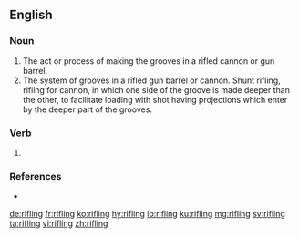 ==English==

===Noun===
{{en-noun}}

# The act or process of making the grooves in a rifled cannon or gun barrel.
# The system of grooves in a rifled gun barrel or cannon. Shunt rifling, rifling for cannon, in which one side of the groove is made deeper than the other, to facilitate loading with shot having projections which enter by the deeper part of the grooves.

===Verb===
{{head|en|present participle}}

# {{present participle of|rifle|lang=en}}

===References===
* {{R:Webster 1913}}

[[de:rifling]]
[[fr:rifling]]
[[ko:rifling]]
[[hy:rifling]]
[[io:rifling]]
[[ku:rifling]]
[[mg:rifling]]
[[sv:rifling]]
[[ta:rifling]]
[[vi:rifling]]
[[zh:rifling]]